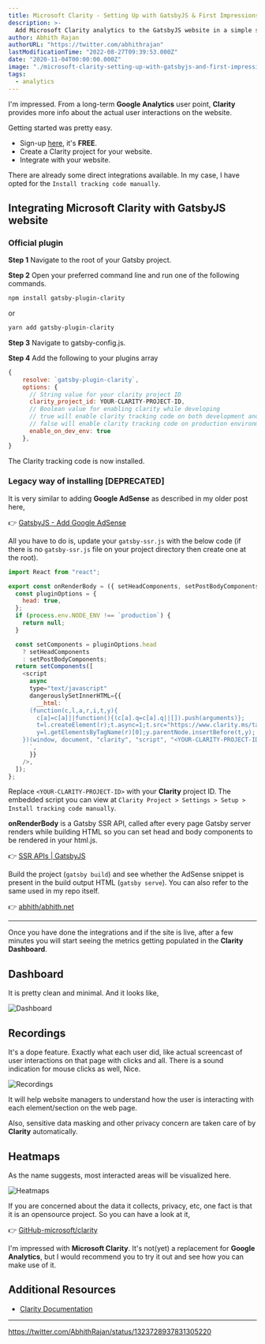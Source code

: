 ```yaml
---
title: Microsoft Clarity - Setting Up with GatsbyJS & First Impressions
description: >-
  Add Microsoft Clarity analytics to the GatsbyJS website in a simple step. Also, a quick look at what Microsoft Clarity offers.
author: Abhith Rajan
authorURL: "https://twitter.com/abhithrajan"
lastModificationTime: "2022-08-27T09:39:53.000Z"
date: "2020-11-04T00:00:00.000Z"
image: "./microsoft-clarity-setting-up-with-gatsbyjs-and-first-impressions-cover.png"
tags:
  - analytics
---
```


I'm impressed. From a long-term **Google Analytics** user point, **Clarity** provides more info about the actual user interactions on the website.

Getting started was pretty easy.

- Sign-up [here](https://clarity.microsoft.com/), it's **FREE**.
- Create a Clarity project for your website.
- Integrate with your website.

There are already some direct integrations available. In my case, I have opted for the `Install tracking code manually`.

## Integrating Microsoft Clarity with GatsbyJS website

### Official plugin

**Step 1**
Navigate to the root of your Gatsby project.

**Step 2**
Open your preferred command line and run one of the following commands.

```bash
npm install gatsby-plugin-clarity
```

or

```bash
yarn add gatsby-plugin-clarity
```

**Step 3**
Navigate to gatsby-config.js.

**Step 4**
Add the following to your plugins array

```js
{
    resolve: `gatsby-plugin-clarity`,
    options: {
      // String value for your clarity project ID
      clarity_project_id: YOUR-CLARITY-PROJECT-ID,
      // Boolean value for enabling clarity while developing
      // true will enable clarity tracking code on both development and production environments
      // false will enable clarity tracking code on production environment only
      enable_on_dev_env: true
    },
}
```

The Clarity tracking code is now installed.

### Legacy way of installing [DEPRECATED]

It is very similar to adding **Google AdSense** as described in my older post here,

:point_right: [GatsbyJS - Add Google AdSense](https://www.abhith.net/blog/gatsbyjs-add-google-adsense/)

All you have to do is, update your `gatsby-ssr.js` with the below code (if there is no `gatsby-ssr.js` file on your project directory then create one at the root).

```js
import React from "react";

export const onRenderBody = ({ setHeadComponents, setPostBodyComponents }) => {
  const pluginOptions = {
    head: true,
  };
  if (process.env.NODE_ENV !== `production`) {
    return null;
  }

  const setComponents = pluginOptions.head
    ? setHeadComponents
    : setPostBodyComponents;
  return setComponents([
    <script
      async
      type="text/javascript"
      dangerouslySetInnerHTML={{
        __html: `
      (function(c,l,a,r,i,t,y){
        c[a]=c[a]||function(){(c[a].q=c[a].q||[]).push(arguments)};
        t=l.createElement(r);t.async=1;t.src="https://www.clarity.ms/tag/"+i;
        y=l.getElementsByTagName(r)[0];y.parentNode.insertBefore(t,y);
    })(window, document, "clarity", "script", "<YOUR-CLARITY-PROJECT-ID>");
      `,
      }}
    />,
  ]);
};
```

Replace `<YOUR-CLARITY-PROJECT-ID>` with your **Clarity** project ID.
The embedded script you can view at `Clarity Project > Settings > Setup > Install tracking code manually`.

**onRenderBody** is a Gatsby SSR API, called after every page Gatsby server renders while building HTML so you can set head and body components to be rendered in your html.js.

:point_right: [SSR APIs | GatsbyJS](https://www.gatsbyjs.org/docs/ssr-apis/#onRenderBody)

Build the project (`gatsby build`) and see whether the AdSense snippet is present in the build output HTML (`gatsby serve`).
You can also refer to the same used in my repo itself.

:point_right: [abhith/abhith.net](https://github.com/abhith/abhith.net/blob/master/gatsby-ssr.js)

---

Once you have done the integrations and if the site is live, after a few minutes you will start seeing the metrics getting populated in the **Clarity Dashboard**.

## Dashboard

It is pretty clean and minimal. And it looks like,

![Dashboard](./dashboard.png)

## Recordings

It's a dope feature. Exactly what each user did, like actual screencast of user interactions on that page with clicks and all. There is a sound indication for mouse clicks as well, Nice.

![Recordings](./recordings.gif)

It will help website managers to understand how the user is interacting with each element/section on the web page.

Also, sensitive data masking and other privacy concern are taken care of by **Clarity** automatically.

## Heatmaps

As the name suggests, most interacted areas will be visualized here.

![Heatmaps](./click-heatmap.png)

If you are concerned about the data it collects, privacy, etc, one fact is that it is an opensource project. So you can have a look at it,

:point_right: [GitHub-microsoft/clarity](https://github.com/microsoft/clarity)

I'm impressed with **Microsoft Clarity**. It's not(yet) a replacement for **Google Analytics**, but I would recommend you to try it out and see how you can make use of it.

## Additional Resources

- [Clarity Documentation](https://docs.microsoft.com/en-us/clarity/)

---

https://twitter.com/AbhithRajan/status/1323728937831305220
